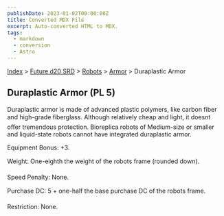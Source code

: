 ```yaml
---
publishDate: 2023-01-02T00:00:00Z
title: Converted MDX File
excerpt: Auto-converted HTML to MDX.
tags:
  - markdown
  - conversion
  - Astro
---
```






[Index](-index) > [Future d20 SRD](future-d20-srd-index) > [Robots](future-d20-srd-robots-index) > [Armor](future-d20-srd-robots-armor-index) > Duraplastic Armor




## Duraplastic Armor (PL 5)


Duraplastic armor is made of advanced plastic polymers, like carbon fiber and high-grade fiberglass. Although relatively cheap and light, it doesnt offer tremendous protection. Bioreplica robots of Medium-size or smaller and liquid-state robots cannot have integrated duraplastic armor.


Equipment Bonus: +3.


Weight: One-eighth the weight of the robots frame (rounded down).


Speed Penalty: None.


Purchase DC: 5 + one-half the base purchase DC of the robots frame.


Restriction: None.



